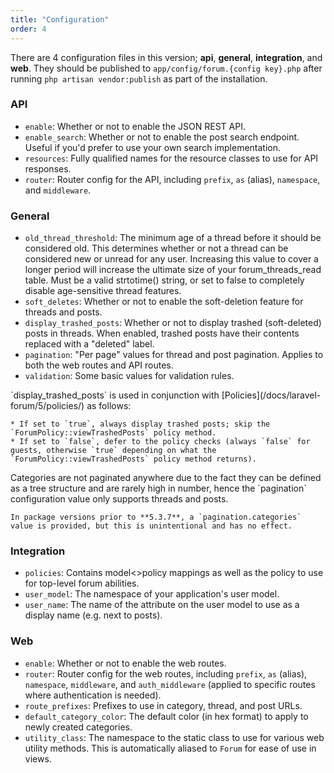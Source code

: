 ```yaml
---
title: "Configuration"
order: 4
---
```


There are 4 configuration files in this version; **api**, **general**, **integration**, and **web**. They should be published to `app/config/forum.{config key}.php` after running `php artisan vendor:publish` as part of the installation.

### API

* `enable`: Whether or not to enable the JSON REST API.
* `enable_search`: Whether or not to enable the post search endpoint. Useful if you'd prefer to use your own search implementation.
* `resources`: Fully qualified names for the resource classes to use for API responses.
* `router`: Router config for the API, including `prefix`, `as` (alias), `namespace`, and `middleware`.

### General

* `old_thread_threshold`: The minimum age of a thread before it should be considered old. This determines whether or not a thread can be considered new or unread for any user. Increasing this value to cover a longer period will increase the ultimate size of your forum_threads_read table. Must be a valid strtotime() string, or set to false to completely disable age-sensitive thread features.
* `soft_deletes`: Whether or not to enable the soft-deletion feature for threads and posts.
* `display_trashed_posts`: Whether or not to display trashed (soft-deleted) posts in threads. When enabled, trashed posts have their contents replaced with a "deleted" label.
* `pagination`: "Per page" values for thread and post pagination. Applies to both the web routes and API routes.
* `validation`: Some basic values for validation rules.

<Alert type="info">
    `display_trashed_posts` is used in conjunction with [Policies](/docs/laravel-forum/5/policies/) as follows:

    * If set to `true`, always display trashed posts; skip the `ForumPolicy::viewTrashedPosts` policy method.
    * If set to `false`, defer to the policy checks (always `false` for guests, otherwise `true` depending on what the `ForumPolicy::viewTrashedPosts` policy method returns).
</Alert>

<Alert type="info">
    Categories are not paginated anywhere due to the fact they can be defined as a tree structure and are rarely high in number, hence the `pagination` configuration value only supports threads and posts.

    In package versions prior to **5.3.7**, a `pagination.categories` value is provided, but this is unintentional and has no effect.
</Alert>

### Integration

* `policies`: Contains model\<\>policy mappings as well as the policy to use for top-level forum abilities.
* `user_model`: The namespace of your application's user model.
* `user_name`: The name of the attribute on the user model to use as a display name (e.g. next to posts).

### Web

* `enable`: Whether or not to enable the web routes.
* `router`: Router config for the web routes, including `prefix`, `as` (alias), `namespace`, `middleware`, and `auth_middleware` (applied to specific routes where authentication is needed).
* `route_prefixes`: Prefixes to use in category, thread, and post URLs.
* `default_category_color`: The default color (in hex format) to apply to newly created categories.
* `utility_class`: The namespace to the static class to use for various web utility methods. This is automatically aliased to `Forum` for ease of use in views.

